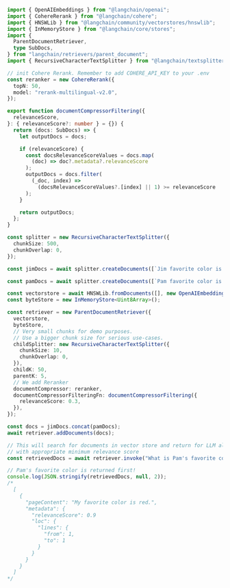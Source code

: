 ```typescript
import { OpenAIEmbeddings } from "@langchain/openai";
import { CohereRerank } from "@langchain/cohere";
import { HNSWLib } from "@langchain/community/vectorstores/hnswlib";
import { InMemoryStore } from "@langchain/core/stores";
import {
  ParentDocumentRetriever,
  type SubDocs,
} from "langchain/retrievers/parent_document";
import { RecursiveCharacterTextSplitter } from "@langchain/textsplitters";

// init Cohere Rerank. Remember to add COHERE_API_KEY to your .env
const reranker = new CohereRerank({
  topN: 50,
  model: "rerank-multilingual-v2.0",
});

export function documentCompressorFiltering({
  relevanceScore,
}: { relevanceScore?: number } = {}) {
  return (docs: SubDocs) => {
    let outputDocs = docs;

    if (relevanceScore) {
      const docsRelevanceScoreValues = docs.map(
        (doc) => doc?.metadata?.relevanceScore
      );
      outputDocs = docs.filter(
        (_doc, index) =>
          (docsRelevanceScoreValues?.[index] || 1) >= relevanceScore
      );
    }

    return outputDocs;
  };
}

const splitter = new RecursiveCharacterTextSplitter({
  chunkSize: 500,
  chunkOverlap: 0,
});

const jimDocs = await splitter.createDocuments([`Jim favorite color is blue.`]);

const pamDocs = await splitter.createDocuments([`Pam favorite color is red.`]);

const vectorstore = await HNSWLib.fromDocuments([], new OpenAIEmbeddings());
const byteStore = new InMemoryStore<Uint8Array>();

const retriever = new ParentDocumentRetriever({
  vectorstore,
  byteStore,
  // Very small chunks for demo purposes.
  // Use a bigger chunk size for serious use-cases.
  childSplitter: new RecursiveCharacterTextSplitter({
    chunkSize: 10,
    chunkOverlap: 0,
  }),
  childK: 50,
  parentK: 5,
  // We add Reranker
  documentCompressor: reranker,
  documentCompressorFilteringFn: documentCompressorFiltering({
    relevanceScore: 0.3,
  }),
});

const docs = jimDocs.concat(pamDocs);
await retriever.addDocuments(docs);

// This will search for documents in vector store and return for LLM already reranked and sorted document
// with appropriate minimum relevance score
const retrievedDocs = await retriever.invoke("What is Pam's favorite color?");

// Pam's favorite color is returned first!
console.log(JSON.stringify(retrievedDocs, null, 2));
/*
  [
    {
      "pageContent": "My favorite color is red.",
      "metadata": {
        "relevanceScore": 0.9
        "loc": {
          "lines": {
            "from": 1,
            "to": 1
          }
        }
      }
    }
  ]
*/
```